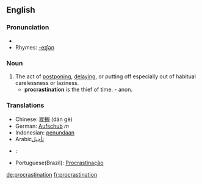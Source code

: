 ==English==
{{wikipedia}}

===Pronunciation===
*{{audio|en-us-procrastination.ogg|Audio (US)}}
*Rhymes: [[Rhymes:English:-eɪʃǝn|-eɪʃǝn]]

===Noun===
{{en-noun|-}}

# The act of [[postpone|postponing]], [[delay|delaying]], or putting off especially out of habitual carelessness or laziness.
#* '''procrastination''' is the thief of time. - anon.

===Translations===
*Chinese: [[耽搁]] (dān gē)
*German: [[Aufschub]] ''m''
*Indonesian: [[tunda|penundaan]]
*Arabic[[تأجيل]]
*{{es}}: {{trad|es|procastinación}}
*Portuguese(Brazil): [[Procrastinação]]

[[de:procrastination]]
[[fr:procrastination]]